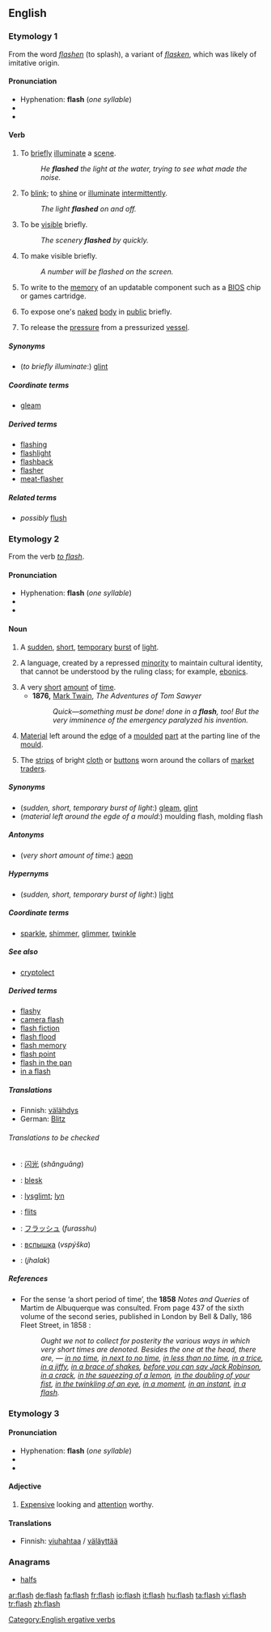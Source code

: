 ==English==

===Etymology 1===
From the {{ME.}} word ''[[flashen]]'' (to splash), a variant of ''[[flasken]]'', which was likely of imitative origin.

====Pronunciation====
*Hyphenation: '''flash''' (''one syllable'')
*{{rhymes|æʃ}}
*{{audio|en-us-flash.ogg|Audio (US)}}

====Verb====
{{en-verb|flash|es}}

# To [[brief]]ly [[illuminate]] a [[scene]].
#:''He '''flashed''' the light at the water, trying to see what made the noise.''
# To [[blink]]; to [[shine]] or [[illuminate]] [[intermittent]]ly.
#:''The light '''flashed''' on and off.''
# To be [[visible]] briefly.
#:''The scenery '''flashed''' by quickly.''
# To make visible briefly.
#:''A number will be flashed on the screen.''
# {{computing}} To write to the [[memory]] of an updatable component such as a [[BIOS]] chip or games cartridge.
# {{colloquial}} To expose one's [[naked]] [[body]] in [[public]] briefly.
# {{metallurgy}} To release the [[pressure]] from a pressurized [[vessel]].

=====Synonyms=====
*(''to briefly illuminate'':) [[glint]]

<!--

=====Antonyms=====

=====Hypernyms=====

=====Hyponyms=====

=====Meronyms=====

=====Holonyms=====

=====Troponyms=====
-->

=====Coordinate terms=====
*[[gleam]]

<!--

=====See also=====
-->

=====Derived terms=====
*[[flashing]]
*[[flashlight]]
*[[flashback]]
*[[flasher]]
*[[meat-flasher]]

=====Related terms=====
*''possibly'' [[flush]]

<!--

=====Translations=====

=====Descendants=====

=====References=====

=====External links=====
-->

===Etymology 2===
From the verb ''[[flash#Verb|to flash]]''.

====Pronunciation====
*Hyphenation: '''flash''' (''one syllable'')
*{{rhymes|æʃ}}
*{{audio|en-us-flash.ogg|Audio (US)}}

====Noun====
{{en-noun|flashes}}

# A [[sudden]], [[short]], [[temporary]] [[burst]] of [[light]].
# {{linguistics}} A language, created by a repressed [[minority]] to maintain cultural identity, that cannot be understood by the ruling class; for example, [[Ebonics|ebonics]].
# A very [[short]] [[amount]] of [[time]].
#*'''1876,''' [[w:Mark Twain|Mark Twain]], ''The Adventures of Tom Sawyer''
#*:''Quick—something must be done! done in a '''flash''', too! But the very imminence of the emergency paralyzed his invention.''
# [[material|Material]] left around the [[edge]] of a [[mould|moulded]] [[part]] at the parting line of the [[mould]].
# {{Cockney}} The [[strips]] of bright [[cloth]] or [[buttons]] worn around the collars of [[market]] [[traders]].

=====Synonyms=====
*(''sudden, short, temporary burst of light'':) [[gleam]], [[glint]]
*(''material left around the egde of a mould'':) moulding flash, molding flash

=====Antonyms=====
*(''very short amount of time'':) [[aeon]]

=====Hypernyms=====
*(''sudden, short, temporary burst of light'':) [[light]]

<!--

=====Hyponyms=====

=====Meronyms=====

=====Holonyms=====

=====Troponyms=====
-->

=====Coordinate terms=====
*[[sparkle]], [[shimmer]], [[glimmer]], [[twinkle]]

=====See also=====
*[[cryptolect]]

=====Derived terms=====
*[[flashy]]
*[[camera flash]]
*[[flash fiction]]
*[[flash flood]]
*[[flash memory]]
*[[flash point]]
*[[flash in the pan]]
*[[in a flash]]

<!--

=====Related terms=====
-->

=====Translations=====
{{trans-top|burst of light}}
*Finnish: [[välähdys]]
*German: [[Blitz]] {{m}}
{{trans-mid}}
{{trans-bottom}}

======Translations to be checked======
{{checktrans}}
{{trans-top|Translations to be checked}}
*{{ttbc|Chinese}}: [[闪光]] (''shǎnguāng'')
*{{ttbc|Czech}}: [[blesk]]
*{{ttbc|Danish}}: [[lysglimt]]; [[lyn]]
*{{ttbc|Dutch}}: [[flits]] {{f}}
{{trans-mid}}
*{{ttbc|Japanese}}: [[フラッシュ]] (''furasshu'')
*{{ttbc|Russian}}: [[вспышка]] (''vspýška'') {{f}}
*{{ttbc|Urdu}}: (''jhalak'')
{{trans-bottom}}

=====References=====
*For the sense ‘a short period of time’, the '''1858''' ''Notes and Queries'' of Martim de Albuquerque was consulted. From page 437 of the sixth volume of the second series, published in London by Bell & Dally, 186 Fleet Street, in 1858 :
*:''Ought we not to collect for posterity the various ways in which very short times are denoted. Besides the one at the head, there are, — [[in no time]], [[in next to no time]], [[in less than no time]], [[in a trice]], [[in a jiffy]], [[in a brace of shakes]], [[before you can say Jack Robinson]], [[in a crack]], [[in the squeezing of a lemon]], [[in the doubling of your fist]], [[in the twinkling of an eye]], [[in a moment]], [[in an instant]], [[in a flash]].''

===Etymology 3===
<!-- &nbsp; -->

====Pronunciation====
*Hyphenation: '''flash''' (''one syllable'')
*{{rhymes|æʃ}}
*{{audio|en-us-flash.ogg|Audio (US)}}

====Adjective====
{{en-adj}}

# {{context|UK|and|NZ|slang}} [[expensive|Expensive]] looking and [[attention]] worthy.

====Translations====
{{trans-top|expensive looking and attention worthy}}
*Finnish: [[viuhahtaa]]  / [[väläyttää]]
{{trans-mid}}
{{trans-bottom}}

===Anagrams===
*[[halfs]]

[[Category:English ergative verbs]]

[[ar:flash]]
[[de:flash]]
[[fa:flash]]
[[fr:flash]]
[[io:flash]]
[[it:flash]]
[[hu:flash]]
[[ta:flash]]
[[vi:flash]]
[[tr:flash]]
[[zh:flash]]
